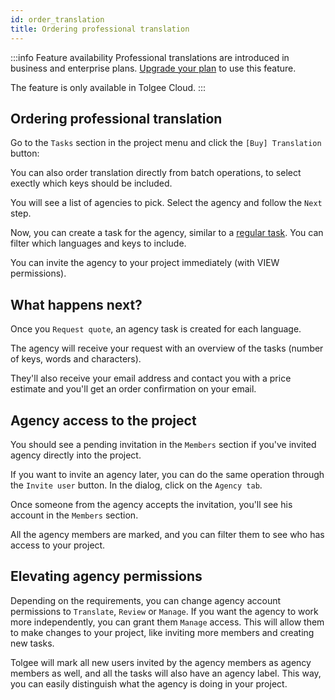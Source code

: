 ```yaml
---
id: order_translation
title: Ordering professional translation
---
```



:::info Feature availability
Professional translations are introduced in business and enterprise plans. [Upgrade your plan](https://tolgee.io/pricing) to use this feature.

The feature is only available in Tolgee Cloud.
:::

## Ordering professional translation

Go to the `Tasks` section in the project menu and click the `[Buy] Translation` button:

<ScreenshotWrapper
  src="/img/docs/platform/order-translation/order-translation-empty.webp"
  alt="Tasks page with order translation button"
/>

You can also order translation directly from batch operations, to select exectly which keys should be included.

<ScreenshotWrapper
  src="/img/docs/platform/order-translation/order-translation-batch-operation.webp"
  alt="Task batch operations"
/>

You will see a list of agencies to pick. Select the agency and follow the `Next` step.

<ScreenshotWrapper
  src="/img/docs/platform/order-translation/order-translation-agencies.webp"
  alt="Order translation agencies list"
/>

Now, you can create a task for the agency, similar to a [regular task](./tasks.mdx). You can filter which languages and keys to include.

<ScreenshotWrapper
  src="/img/docs/platform/order-translation/order-translation-task.webp"
  alt="Order translation task creation"
/>

You can invite the agency to your project immediately (with VIEW permissions).

## What happens next?

Once you `Request quote`, an agency task is created for each language.

<ScreenshotWrapper
  src="/img/docs/platform/order-translation/order-translation-agency-tasks.webp"
  alt="Agency task"
/>

The agency will receive your request with an overview of the tasks (number of keys, words and characters).

They'll also receive your email address and contact you with a price estimate and you'll get an order confirmation on your email.

## Agency access to the project

You should see a pending invitation in the `Members` section if you've invited agency directly into the project. 

<ScreenshotWrapper
  src="/img/docs/platform/order-translation/order-translation-invitation.webp"
  alt="Agency invitation"
/>

If you want to invite an agency later, you can do the same operation through the `Invite user` button. In the dialog, click on the `Agency tab`.

<ScreenshotWrapper
  src="/img/docs/platform/order-translation/order-translation-invitation-dialog.webp"
  alt="Agency invitation dialog"
/>

Once someone from the agency accepts the invitation, you'll see his account in the `Members` section.

<ScreenshotWrapper
  src="/img/docs/platform/order-translation/order-translation-member.webp"
  alt="Agency member"
/>

All the agency members are marked, and you can filter them to see who has access to your project.

## Elevating agency permissions

Depending on the requirements, you can change agency account permissions to `Translate`, `Review` or `Manage`. If you want the agency to work more independently, you can grant them `Manage` access. This will allow them to make changes to your project, like inviting more members and creating new tasks.

Tolgee will mark all new users invited by the agency members as agency members as well, and all the tasks will also have an agency label. This way, you can easily distinguish what the agency is doing in your project.
